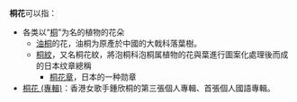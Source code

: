 '''桐花'''可以指：
* 各类以“[[桐|桐]]”为名的植物的花朵
** [[油桐|油桐]]的花，油桐为原產於中國的大戟科落葉樹。
** [[桐紋|桐紋]]，又名桐花紋，將泡桐科泡桐属植物的花與葉進行圖案化處理後而成的日本纹章總稱
*** [[桐花章|桐花章]]，日本的一种勋章
* [[桐花_(專輯)|桐花 (專輯)]]：香港女歌手鍾欣桐的第三張個人專輯、首張個人國語專輯。

{{消歧義|T|Cat=二字消歧義}}
